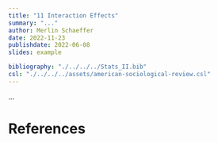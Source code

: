 ```yaml
---
title: "11 Interaction Effects"
summary: "..."
author: Merlin Schaeffer
date: 2022-11-23
publishdate: 2022-06-08
slides: example

bibliography: "./../../../Stats_II.bib"
csl: "./../../../assets/american-sociological-review.csl"
---
```


<!-- Lecture slides: [**Lecture 7**](/Lectures/4-RCT/4-RCT.html). -->

<!-- Reading: **@angrist_mastering_2014[Ch. 1 Randomized Trials]**. -->

<!-- ![](https://cdn.searchenginejournal.com/wp-content/uploads/2022/01/google-ads-experiments-61eeb097d573d-sej.png) -->

...

# References
